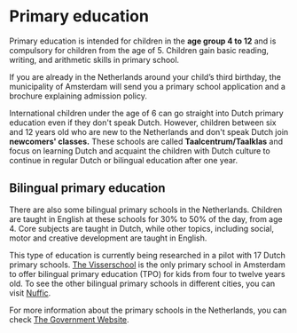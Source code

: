 
# Primary education
Primary education is intended for children in the **age group 4 to 12** and is compulsory for children from the age of 5. Children gain basic reading, writing, and arithmetic skills in primary school.

<Youtube id="hyJ7GWyeBIY" />

If you are already in the Netherlands around your child’s third birthday, the municipality of Amsterdam will send you a primary school application and a brochure explaining admission policy.

International children under the age of 6 can go straight into Dutch primary education even if they don't speak Dutch. However, children between six and 12 years old who are new to the Netherlands and don't speak Dutch join **newcomers' classes.** These schools are called **Taalcentrum/Taalklas** and focus on learning Dutch and acquaint the children with Dutch culture to continue in regular Dutch or bilingual education after one year.

## Bilingual primary education
There are also some bilingual primary schools in the Netherlands. Children are taught in English at these schools for 30% to 50% of the day, from age 4. Core subjects are taught in Dutch, while other topics, including social, motor and creative development are taught in English.

This type of education is currently being researched in a pilot with 17 Dutch primary schools. [The Visserschool](https://devisserschool.nl/home-eng/) is the only primary school in Amsterdam to offer bilingual primary education (TPO) for kids from four to twelve years old. To see the other bilingual primary schools in different cities, you can visit [Nuffic](https://www.nuffic.nl/onderwerpen/tweetalig-primair-onderwijs/tweetalige-basisscholen). 

For more information about the primary schools in the Netherlands, you can check [The Government Website](https://www.government.nl/topics/primary-education/types-of-primary-school).
